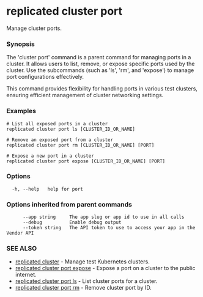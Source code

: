 # replicated cluster port

Manage cluster ports.

### Synopsis

The 'cluster port' command is a parent command for managing ports in a cluster. It allows users to list, remove, or expose specific ports used by the cluster. Use the subcommands (such as 'ls', 'rm', and 'expose') to manage port configurations effectively.

This command provides flexibility for handling ports in various test clusters, ensuring efficient management of cluster networking settings.

### Examples

```
# List all exposed ports in a cluster
replicated cluster port ls [CLUSTER_ID_OR_NAME]

# Remove an exposed port from a cluster
replicated cluster port rm [CLUSTER_ID_OR_NAME] [PORT]

# Expose a new port in a cluster
replicated cluster port expose [CLUSTER_ID_OR_NAME] [PORT]
```

### Options

```
  -h, --help   help for port
```

### Options inherited from parent commands

```
      --app string     The app slug or app id to use in all calls
      --debug          Enable debug output
      --token string   The API token to use to access your app in the Vendor API
```

### SEE ALSO

* [replicated cluster](replicated-cli-cluster)	 - Manage test Kubernetes clusters.
* [replicated cluster port expose](replicated-cli-cluster-port-expose)	 - Expose a port on a cluster to the public internet.
* [replicated cluster port ls](replicated-cli-cluster-port-ls)	 - List cluster ports for a cluster.
* [replicated cluster port rm](replicated-cli-cluster-port-rm)	 - Remove cluster port by ID.

